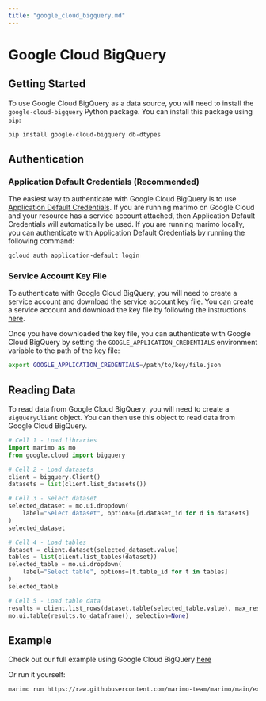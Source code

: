 ```yaml
---
title: "google_cloud_bigquery.md"
---
```


# Google Cloud BigQuery

## Getting Started

To use Google Cloud BigQuery as a data source, you will need to install the `google-cloud-bigquery` Python package. You can install this package using `pip`:

```bash
pip install google-cloud-bigquery db-dtypes
```

## Authentication

### Application Default Credentials (Recommended)

The easiest way to authenticate with Google Cloud BigQuery is to use [Application Default Credentials](https://cloud.google.com/docs/authentication/production). If you are running marimo on Google Cloud and your resource has a service account attached, then Application Default Credentials will automatically be used.
If you are running marimo locally, you can authenticate with Application Default Credentials by running the following command:

```bash
gcloud auth application-default login
```

### Service Account Key File

To authenticate with Google Cloud BigQuery, you will need to create a service account and download the service account key file. You can create a service account and download the key file by following the instructions [here](https://cloud.google.com/iam/docs/creating-managing-service-account-keys).

Once you have downloaded the key file, you can authenticate with Google Cloud BigQuery by setting the `GOOGLE_APPLICATION_CREDENTIALS` environment variable to the path of the key file:

```bash
export GOOGLE_APPLICATION_CREDENTIALS=/path/to/key/file.json
```

## Reading Data

To read data from Google Cloud BigQuery, you will need to create a `BigQueryClient` object. You can then use this object to read data from Google Cloud BigQuery.

```python
# Cell 1 - Load libraries
import marimo as mo
from google.cloud import bigquery

# Cell 2 - Load datasets
client = bigquery.Client()
datasets = list(client.list_datasets())

# Cell 3 - Select dataset
selected_dataset = mo.ui.dropdown(
    label="Select dataset", options=[d.dataset_id for d in datasets]
)
selected_dataset

# Cell 4 - Load tables
dataset = client.dataset(selected_dataset.value)
tables = list(client.list_tables(dataset))
selected_table = mo.ui.dropdown(
    label="Select table", options=[t.table_id for t in tables]
)
selected_table

# Cell 5 - Load table data
results = client.list_rows(dataset.table(selected_table.value), max_results=10)
mo.ui.table(results.to_dataframe(), selection=None)
```

## Example

Check out our full example using Google Cloud BigQuery [here](https://github.com/marimo-team/marimo/blob/main/examples/integrations/google_cloud_bigquery.py)

Or run it yourself:

```bash
marimo run https://raw.githubusercontent.com/marimo-team/marimo/main/examples/integrations/google_cloud_bigquery.py
```

